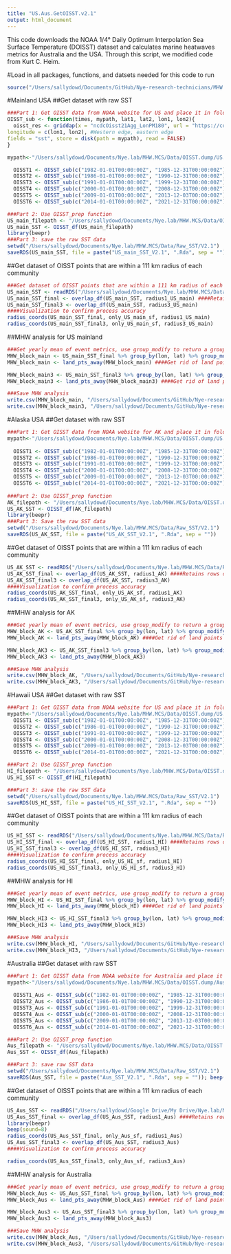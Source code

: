 ```yaml
---
title: "US.Aus.GetOISST.v2.1"
output: html_document
---
```


This code downloads the NOAA 1/4° Daily Optimum Interpolation Sea Surface Temperature (DOISST) dataset and calculates marine heatwaves metrics for Australia and the USA. Through this script, we modified code from Kurt C. Heim. 

#Load in all packages, functions, and datsets needed for this code to run
```r
source("/Users/sallydowd/Documents/GitHub/Nye-research-technicians/MHW.MCS/Code/ToLoad.R")
```

#Mainland USA
##Get dataset with raw SST 
```r
###Part 1: Get OISST data from NOAA website for US and place it in folder 
OISST_sub <- function(times, mypath, lat1, lat2, lon1, lon2){
  oisst_res <- griddap(x = "ncdcOisst21Agg_LonPM180", url = "https://coastwatch.pfeg.noaa.gov/erddap/", time = times, latitude = c(lat1, lat2), #Southern edge, northern edge
longitude = c(lon1, lon2), #Western edge, eastern edge
fields = "sst", store = disk(path = mypath), read = FALSE) 
}

mypath<-"/Users/sallydowd/Documents/Nye.lab/MHW.MCS/Data/OISST.dump/US.mainland/V2.1"

  OISST1 <- OISST_sub(c("1982-01-01T00:00:00Z", "1985-12-31T00:00:00Z"),mypath, 21, 53, -132, -60)
  OISST2 <- OISST_sub(c("1986-01-01T00:00:00Z", "1990-12-31T00:00:00Z"),mypath, 21, 53, -132, -60)
  OISST3 <- OISST_sub(c("1991-01-01T00:00:00Z", "1999-12-31T00:00:00Z"),mypath, 21, 53, -132, -60)
  OISST4 <- OISST_sub(c("2000-01-01T00:00:00Z", "2008-12-31T00:00:00Z"),mypath, 21, 53, -132, -60)
  OISST5 <- OISST_sub(c("2009-01-01T00:00:00Z", "2013-12-03T00:00:00Z"),mypath, 21, 53, -132, -60)
  OISST6 <- OISST_sub(c("2014-01-01T00:00:00Z", "2021-12-31T00:00:00Z"),mypath, 21, 53, -132, -60)

###Part 2: Use OISST_prep function 
US_main_filepath <- "/Users/sallydowd/Documents/Nye.lab/MHW.MCS/Data/OISST.dump/US.mainland/V2.1"
US_main_SST <- OISST_df(US_main_filepath)
library(beepr)
###Part 3: save the raw SST data 
setwd("/Users/sallydowd/Documents/Nye.lab/MHW.MCS/Data/Raw_SST/V2.1")
saveRDS(US_main_SST, file = paste("US_main_SST_V2.1", ".Rda", sep = ""))
```

##Get dataset of OISST points that are within a 111 km radius of each community   
```r
###Get dataset of OISST points that are within a 111 km radius of each community in US
US_main_SST <- readRDS("/Users/sallydowd/Documents/Nye.lab/MHW.MCS/Data/Raw_SST/V2.1/US_main_SST_V2.1.Rda") 
US_main_SST_final <- overlap_df(US_main_SST, radius1_US_main) ####Retains rows only with lat_lon within radius1
US_main_SST_final3 <- overlap_df(US_main_SST, radius3_US_main)
####Visualization to confirm process accuracy
radius_coords(US_main_SST_final, only_US_main_sf, radius1_US_main)
radius_coords(US_main_SST_final3, only_US_main_sf, radius3_US_main)
```

##MHW analysis for US mainland
```r
###Get yearly mean of event metrics, use group_modify to return a group tibble 
MHW_block_main <- US_main_SST_final %>% group_by(lon, lat) %>% group_modify(~block_only(.x))
MHW_block_main <- land_pts_away(MHW_block_main) ####Get rid of land points

MHW_block_main3 <- US_main_SST_final3 %>% group_by(lon, lat) %>% group_modify(~block_only(.x))
MHW_block_main3 <- land_pts_away(MHW_block_main3) ####Get rid of land points

###Save MHW analysis 
write.csv(MHW_block_main, "/Users/sallydowd/Documents/GitHub/Nye-research-technicians/MHW.MCS/Data/MHW.block.main.V2.1.csv")
write.csv(MHW_block_main3, "/Users/sallydowd/Documents/GitHub/Nye-research-technicians/MHW.MCS/Data/MHW.block.main3.V2.1.csv"); beep(sound= 8)
```

#Alaska USA
##Get dataset with raw SST 
```r
###Part 1: Get OISST data from NOAA website for AK and place it in folder 
mypath<-"/Users/sallydowd/Documents/Nye.lab/MHW.MCS/Data/OISST.dump/US.AK/V2.1"
  
  OISST1 <- OISST_sub(c("1982-01-01T00:00:00Z", "1985-12-31T00:00:00Z"),mypath, 48, 75, -179.875, -120)
  OISST2 <- OISST_sub(c("1986-01-01T00:00:00Z", "1990-12-31T00:00:00Z"),mypath, 48, 75, -179.875, -120)
  OISST3 <- OISST_sub(c("1991-01-01T00:00:00Z", "1999-12-31T00:00:00Z"),mypath, 48, 75, -179.875, -120)
  OISST4 <- OISST_sub(c("2000-01-01T00:00:00Z", "2008-12-31T00:00:00Z"),mypath, 48, 75, -179.875, -120)
  OISST5 <- OISST_sub(c("2009-01-01T00:00:00Z", "2013-12-03T00:00:00Z"),mypath, 48, 75, -179.875, -120)
  OISST6 <- OISST_sub(c("2014-01-01T00:00:00Z", "2021-12-31T00:00:00Z"),mypath, 48, 75, -179.875, -120)
  
###Part 2: Use OISST_prep function 
AK_filepath <- "/Users/sallydowd/Documents/Nye.lab/MHW.MCS/Data/OISST.dump/US.AK/V2.1"
US_AK_SST <- OISST_df(AK_filepath)
library(beepr)
###Part 3: Save the raw SST data 
setwd("/Users/sallydowd/Documents/Nye.lab/MHW.MCS/Data/Raw_SST/V2.1")
saveRDS(US_AK_SST, file = paste("US_AK_SST_V2.1", ".Rda", sep = ""))
```

##Get dataset of OISST points that are within a 111 km radius of each community  
```r
US_AK_SST <- readRDS("/Users/sallydowd/Documents/Nye.lab/MHW.MCS/Data/Raw_SST/V2.1/US_AK_SST_V2.1.Rda") 
US_AK_SST_final <- overlap_df(US_AK_SST, radius1_AK) ####Retains rows only with lat_lon within radius1
US_AK_SST_final3 <- overlap_df(US_AK_SST, radius3_AK)
####Visualization to confirm process accuracy
radius_coords(US_AK_SST_final, only_US_AK_sf, radius1_AK)
radius_coords(US_AK_SST_final3, only_US_AK_sf, radius3_AK)
```

##MHW analysis for AK
```r
###Get yearly mean of event metrics, use group_modify to return a group tibble 
MHW_block_AK <- US_AK_SST_final %>% group_by(lon, lat) %>% group_modify(~block_only(.x))
MHW_block_AK <- land_pts_away(MHW_block_AK) ####Get rid of land points (there wasn't any, this function might not be needed)

MHW_block_AK3 <- US_AK_SST_final3 %>% group_by(lon, lat) %>% group_modify(~block_only(.x))
MHW_block_AK3 <- land_pts_away(MHW_block_AK3)

###Save MHW analysis 
write.csv(MHW_block_AK, "/Users/sallydowd/Documents/GitHub/Nye-research-technicians/MHW.MCS/Data/MHW.block.AK.V2.1.csv")
write.csv(MHW_block_AK3, "/Users/sallydowd/Documents/GitHub/Nye-research-technicians/MHW.MCS/Data/MHW.block.AK3.V2.1.csv"); beep(sound=8)
```

#Hawaii USA
##Get dataset with raw SST 
```r
###Part 1: Get OISST data from NOAA website for US and place it in folder 
mypath<-"/Users/sallydowd/Documents/Nye.lab/MHW.MCS/Data/OISST.dump/US.HI/V2.1"
  OISST1 <- OISST_sub(c("1982-01-01T00:00:00Z", "1985-12-31T00:00:00Z"),mypath, 8, 31, -169, -143)
  OISST2 <- OISST_sub(c("1986-01-01T00:00:00Z", "1990-12-31T00:00:00Z"),mypath, 8, 31, -169, -143)
  OISST3 <- OISST_sub(c("1991-01-01T00:00:00Z", "1999-12-31T00:00:00Z"),mypath, 8, 31, -169, -143)
  OISST4 <- OISST_sub(c("2000-01-01T00:00:00Z", "2008-12-31T00:00:00Z"),mypath, 8, 31, -169, -143)
  OISST5 <- OISST_sub(c("2009-01-01T00:00:00Z", "2013-12-03T00:00:00Z"),mypath, 8, 31, -169, -143)
  OISST6 <- OISST_sub(c("2014-01-01T00:00:00Z", "2021-12-31T00:00:00Z"),mypath, 8, 31, -169, -143)

###Part 2: Use OISST_prep function 
HI_filepath <- "/Users/sallydowd/Documents/Nye.lab/MHW.MCS/Data/OISST.dump/US.HI/V2.1"
US_HI_SST <- OISST_df(HI_filepath)

###Part 3: save the raw SST data 
setwd("/Users/sallydowd/Documents/Nye.lab/MHW.MCS/Data/Raw_SST/V2.1")
saveRDS(US_HI_SST, file = paste("US_HI_SST_V2.1", ".Rda", sep = ""))
```

##Get dataset of OISST points that are within a 111 km radius of each community  
```r
US_HI_SST <- readRDS("/Users/sallydowd/Documents/Nye.lab/MHW.MCS/Data/Raw_SST/V2.1/US_HI_SST_V2.1.Rda") 
US_HI_SST_final <- overlap_df(US_HI_SST, radius1_HI) ####Retains rows only with lat_lon within radius1
US_HI_SST_final3 <- overlap_df(US_HI_SST, radius3_HI)
####Visualization to confirm process accuracy
radius_coords(US_HI_SST_final, only_US_HI_sf, radius1_HI)
radius_coords(US_HI_SST_final3, only_US_HI_sf, radius3_HI)
```

##MHW analysis for HI
```r
###Get yearly mean of event metrics, use group_modify to return a group tibble 
MHW_block_HI <- US_HI_SST_final %>% group_by(lon, lat) %>% group_modify(~block_only(.x))
MHW_block_HI <- land_pts_away(MHW_block_HI) ####Get rid of land points (there wasn't any, this function might not be needed)

MHW_block_HI3 <- US_HI_SST_final3 %>% group_by(lon, lat) %>% group_modify(~block_only(.x))
MHW_block_HI3 <- land_pts_away(MHW_block_HI3)

###Save MHW analysis 
write.csv(MHW_block_HI, "/Users/sallydowd/Documents/GitHub/Nye-research-technicians/MHW.MCS/Data/MHW.block.HI.V2.1.csv")
write.csv(MHW_block_HI3, "/Users/sallydowd/Documents/GitHub/Nye-research-technicians/MHW.MCS/Data/MHW.block.HI3.V2.1.csv")
```

#Australia 
##Get dataset with raw SST 
```r
###Part 1: Get OISST data from NOAA website for Australia and place it in folder 
mypath<-"/Users/sallydowd/Documents/Nye.lab/MHW.MCS/Data/OISST.dump/Aus/V2.1"
  
  OISST1_Aus <- OISST_sub(c("1982-01-01T00:00:00Z", "1985-12-31T00:00:00Z"),mypath, -48, -6, 108, 163)
  OISST2_Aus <- OISST_sub(c("1986-01-01T00:00:00Z", "1990-12-31T00:00:00Z"),mypath, -48, -6, 108, 163)
  OISST3_Aus <- OISST_sub(c("1991-01-01T00:00:00Z", "1999-12-31T00:00:00Z"),mypath, -48, -6, 108, 163)
  OISST4_Aus <- OISST_sub(c("2000-01-01T00:00:00Z", "2008-12-31T00:00:00Z"),mypath, -48, -6, 108, 163)
  OISST5_Aus <- OISST_sub(c("2009-01-01T00:00:00Z", "2013-12-03T00:00:00Z"),mypath, -48, -6, 108, 163)
  OISST6_Aus <- OISST_sub(c("2014-01-01T00:00:00Z", "2021-12-31T00:00:00Z"),mypath, -48, -6, 108, 163)

###Part 2: Use OISST_prep function 
Aus_filepath <- "/Users/sallydowd/Documents/Nye.lab/MHW.MCS/Data/OISST.dump/Aus/V2.1"
Aus_SST <- OISST_df(Aus_filepath)

###Part 3: save raw SST data 
setwd("/Users/sallydowd/Documents/Nye.lab/MHW.MCS/Data/Raw_SST/V2.1")
saveRDS(Aus_SST, file = paste("Aus_SST_V2.1", ".Rda", sep = "")); beep(sound=8)
```

##Get dataset of OISST points that are within a 111 km radius of each community  
```r
US_Aus_SST <- readRDS("/Users/sallydowd/Google Drive/My Drive/Nye.lab/MHW.MCS/Data/Raw_SST/V2.1/Aus_SST_V2.1.Rda") 
US_Aus_SST_final <- overlap_df(US_Aus_SST, radius1_Aus) ####Retains rows only with lat_lon within radius1
library(beepr)
beep(sound=8)
radius_coords(US_Aus_SST_final, only_Aus_sf, radius1_Aus)
US_Aus_SST_final3 <- overlap_df(US_Aus_SST, radius3_Aus)
####Visualization to confirm process accuracy

radius_coords(US_Aus_SST_final3, only_Aus_sf, radius3_Aus)
```

##MHW analysis for Australia
```r
###Get yearly mean of event metrics, use group_modify to return a group tibble 
MHW_block_Aus <- US_Aus_SST_final %>% group_by(lon, lat) %>% group_modify(~block_only(.x))
MHW_block_Aus <- land_pts_away(MHW_block_Aus) ####Get rid of land points

MHW_block_Aus3 <- US_Aus_SST_final3 %>% group_by(lon, lat) %>% group_modify(~block_only(.x))
MHW_block_Aus3 <- land_pts_away(MHW_block_Aus3)

###Save MHW analysis 
write.csv(MHW_block_Aus, "/Users/sallydowd/Documents/GitHub/Nye-research-technicians/MHW.MCS/Data/MHW.block.Aus.V2.1.csv")
write.csv(MHW_block_Aus3, "/Users/sallydowd/Documents/GitHub/Nye-research-technicians/MHW.MCS/Data/MHW.block.Aus3.V2.1.csv")
```
